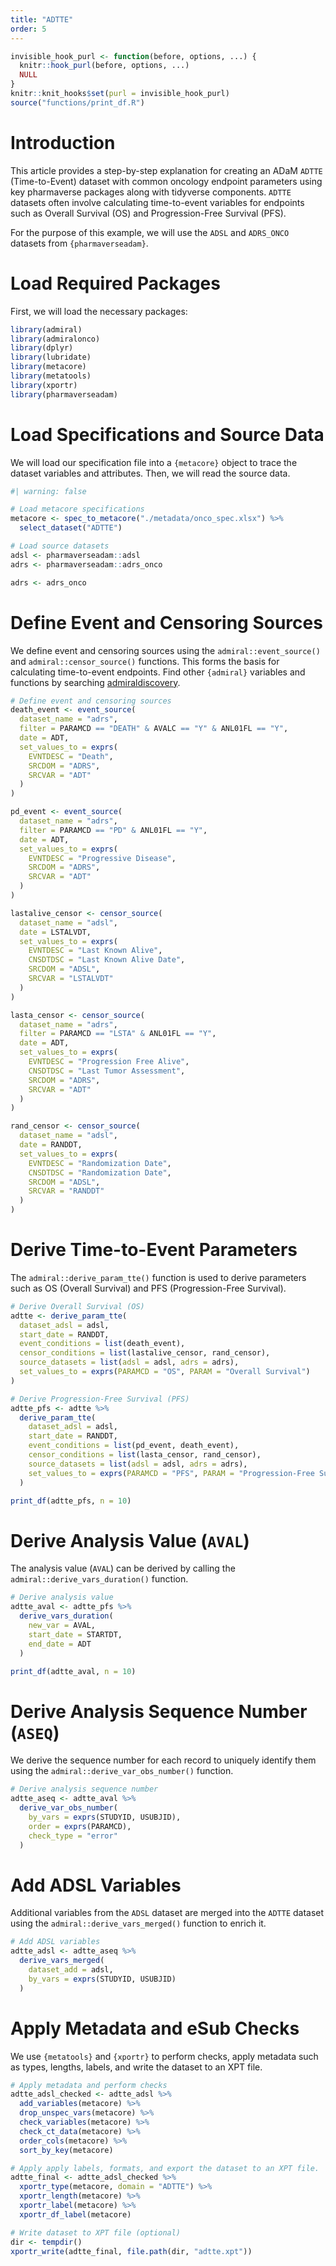 ```yaml
---
title: "ADTTE"
order: 5
---
```


```r
invisible_hook_purl <- function(before, options, ...) {
  knitr::hook_purl(before, options, ...)
  NULL
}
knitr::knit_hooks$set(purl = invisible_hook_purl)
source("functions/print_df.R")
```

# Introduction

This article provides a step-by-step explanation for creating an ADaM `ADTTE` (Time-to-Event) dataset with common oncology endpoint parameters using key pharmaverse packages along with tidyverse components. `ADTTE` datasets often involve calculating time-to-event variables for endpoints such as Overall Survival (OS) and Progression-Free Survival (PFS).

For the purpose of this example, we will use the `ADSL` and `ADRS_ONCO` datasets from `{pharmaverseadam}`.

# Load Required Packages

First, we will load the necessary packages:

```r
library(admiral)
library(admiralonco)
library(dplyr)
library(lubridate)
library(metacore)
library(metatools)
library(xportr)
library(pharmaverseadam)
```

# Load Specifications and Source Data

We will load our specification file into a `{metacore}` object to trace the dataset variables and attributes. Then, we will read the source data.

```r
#| warning: false

# Load metacore specifications
metacore <- spec_to_metacore("./metadata/onco_spec.xlsx") %>%
  select_dataset("ADTTE")

# Load source datasets
adsl <- pharmaverseadam::adsl
adrs <- pharmaverseadam::adrs_onco

adrs <- adrs_onco
```

# Define Event and Censoring Sources

We define event and censoring sources using the `admiral::event_source()` and `admiral::censor_source()` functions. This forms the basis for calculating time-to-event endpoints. Find other `{admiral}` variables and functions by searching [admiraldiscovery](<https://pharmaverse.github.io/admiraldiscovery/articles/reactable.html>).

```r
# Define event and censoring sources
death_event <- event_source(
  dataset_name = "adrs",
  filter = PARAMCD == "DEATH" & AVALC == "Y" & ANL01FL == "Y",
  date = ADT,
  set_values_to = exprs(
    EVNTDESC = "Death",
    SRCDOM = "ADRS",
    SRCVAR = "ADT"
  )
)

pd_event <- event_source(
  dataset_name = "adrs",
  filter = PARAMCD == "PD" & ANL01FL == "Y",
  date = ADT,
  set_values_to = exprs(
    EVNTDESC = "Progressive Disease",
    SRCDOM = "ADRS",
    SRCVAR = "ADT"
  )
)

lastalive_censor <- censor_source(
  dataset_name = "adsl",
  date = LSTALVDT,
  set_values_to = exprs(
    EVNTDESC = "Last Known Alive",
    CNSDTDSC = "Last Known Alive Date",
    SRCDOM = "ADSL",
    SRCVAR = "LSTALVDT"
  )
)

lasta_censor <- censor_source(
  dataset_name = "adrs",
  filter = PARAMCD == "LSTA" & ANL01FL == "Y",
  date = ADT,
  set_values_to = exprs(
    EVNTDESC = "Progression Free Alive",
    CNSDTDSC = "Last Tumor Assessment",
    SRCDOM = "ADRS",
    SRCVAR = "ADT"
  )
)

rand_censor <- censor_source(
  dataset_name = "adsl",
  date = RANDDT,
  set_values_to = exprs(
    EVNTDESC = "Randomization Date",
    CNSDTDSC = "Randomization Date",
    SRCDOM = "ADSL",
    SRCVAR = "RANDDT"
  )
)
```

# Derive Time-to-Event Parameters

The `admiral::derive_param_tte()` function is used to derive parameters such as OS (Overall Survival) and PFS (Progression-Free Survival).

```r
# Derive Overall Survival (OS)
adtte <- derive_param_tte(
  dataset_adsl = adsl,
  start_date = RANDDT,
  event_conditions = list(death_event),
  censor_conditions = list(lastalive_censor, rand_censor),
  source_datasets = list(adsl = adsl, adrs = adrs),
  set_values_to = exprs(PARAMCD = "OS", PARAM = "Overall Survival")
)

# Derive Progression-Free Survival (PFS)
adtte_pfs <- adtte %>%
  derive_param_tte(
    dataset_adsl = adsl,
    start_date = RANDDT,
    event_conditions = list(pd_event, death_event),
    censor_conditions = list(lasta_censor, rand_censor),
    source_datasets = list(adsl = adsl, adrs = adrs),
    set_values_to = exprs(PARAMCD = "PFS", PARAM = "Progression-Free Survival")
  )
```


```r
print_df(adtte_pfs, n = 10)
```

# Derive Analysis Value (`AVAL`)

The analysis value (`AVAL`) can be derived by calling the `admiral::derive_vars_duration()` function.

```r
# Derive analysis value
adtte_aval <- adtte_pfs %>%
  derive_vars_duration(
    new_var = AVAL,
    start_date = STARTDT,
    end_date = ADT
  )
```


```r
print_df(adtte_aval, n = 10)
```

# Derive Analysis Sequence Number (`ASEQ`)

We derive the sequence number for each record to uniquely identify them using the `admiral::derive_var_obs_number()` function.

```r
# Derive analysis sequence number
adtte_aseq <- adtte_aval %>%
  derive_var_obs_number(
    by_vars = exprs(STUDYID, USUBJID),
    order = exprs(PARAMCD),
    check_type = "error"
  )
```

# Add ADSL Variables

Additional variables from the `ADSL` dataset are merged into the `ADTTE` dataset using the `admiral::derive_vars_merged()` function to enrich it.

```r
# Add ADSL variables
adtte_adsl <- adtte_aseq %>%
  derive_vars_merged(
    dataset_add = adsl,
    by_vars = exprs(STUDYID, USUBJID)
  )
```

# Apply Metadata and eSub Checks

We use `{metatools}` and `{xportr}` to perform checks, apply metadata such as types, lengths, labels, and write the dataset to an XPT file.

```r
# Apply metadata and perform checks
adtte_adsl_checked <- adtte_adsl %>%
  add_variables(metacore) %>%
  drop_unspec_vars(metacore) %>%
  check_variables(metacore) %>%
  check_ct_data(metacore) %>%
  order_cols(metacore) %>%
  sort_by_key(metacore)

# Apply apply labels, formats, and export the dataset to an XPT file.
adtte_final <- adtte_adsl_checked %>%
  xportr_type(metacore, domain = "ADTTE") %>%
  xportr_length(metacore) %>%
  xportr_label(metacore) %>%
  xportr_df_label(metacore)

# Write dataset to XPT file (optional)
dir <- tempdir()
xportr_write(adtte_final, file.path(dir, "adtte.xpt"))
```
